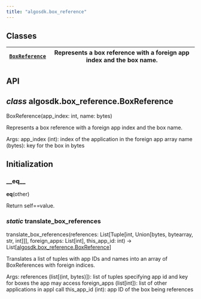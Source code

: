 ```yaml
---
title: "algosdk.box_reference"
---
```


<a id="module-algosdk.box_reference"></a>

<a id="algosdk-box-reference"></a>

<a id="module-contents"></a>

<a id="classes"></a>

## Classes

| [`BoxReference`](#algosdk.box_reference.BoxReference)   | Represents a box reference with a foreign app index and the box name.   |
|---------------------------------------------------------|-------------------------------------------------------------------------|

<a id="api"></a>

## API

<a id="algosdk.box_reference.BoxReference"></a>

## *class* algosdk.box_reference.BoxReference

BoxReference(app_index: int, name: bytes)

Represents a box reference with a foreign app index and the box name.

Args:
app_index (int): index of the application in the foreign app array
name (bytes): key for the box in bytes

## Initialization

<a id="algosdk.box_reference.BoxReference.__eq__"></a>

### \_\_eq_\_

__eq__(other)

Return self==value.

<a id="algosdk.box_reference.BoxReference.translate_box_references"></a>

### *static* translate_box_references

translate_box_references(references: List[Tuple[int, Union[bytes, bytearray, str, int]]], foreign_apps: List[int], this_app_id: int) → List[[algosdk.box_reference.BoxReference](#algosdk.box_reference.BoxReference)]

Translates a list of tuples with app IDs and names into an array of
BoxReferences with foreign indices.

Args:
references (list[(int, bytes)]): list of tuples specifying app id
and key for boxes the app may access
foreign_apps (list[int]): list of other applications in appl call
this_app_id (int): app ID of the box being references
